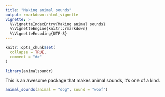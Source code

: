 ```yaml
---
title: "Making animal sounds"
output: rmarkdown::html_vignette
vignette: >
  %\VignetteIndexEntry{Making animal sounds}
  %\VignetteEngine{knitr::rmarkdown}
  %\VignetteEncoding{UTF-8}
---
```


```r
knitr::opts_chunk$set(
  collapse = TRUE,
  comment = "#>"
)
```

```r
library(animalsoundr)
```

This is an awesome package that makes animal sounds, it's one of a kind.

```r
animal_sounds(animal = "dog", sound = "woof")
```
